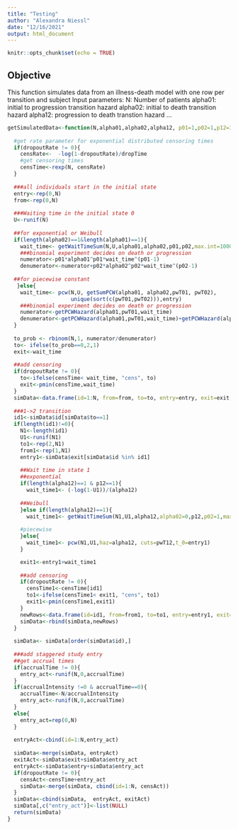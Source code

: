 ```yaml
---
title: "Testing"
author: "Alexandra Niessl"
date: "12/16/2021"
output: html_document
---
```


```r
knitr::opts_chunk$set(echo = TRUE)
```

## Objective
This function simulates data from an illness-death model with one row per transition and subject
Input parameters:
N: Number of patients
alpha01:  initial to progression transition hazard
alpha02:  initial to death transition hazard
alpha12:  progression to death transtion hazard
...



```r

getSimulatedData<-function(N,alpha01,alpha02,alpha12, p01=1,p02=1,p12=1, pwT01=0,pwT02=0,pwT12=0,dropoutRate=0, dropTime=0,accrualIntensity=0,accrualTime=0){
  
  #get rate parameter for exponential distributed censoring times
  if(dropoutRate != 0){
    censRate<-  -log(1-dropoutRate)/dropTime
    #get censoring times
    censTime<-rexp(N, censRate)
  }
  
  ###all individuals start in the initial state
  entry<-rep(0,N)
  from<-rep(0,N)
  
  ###Waiting time in the initial state 0 
  U<-runif(N)
  
  ##for exponential or Weibull
  if(length(alpha02)==1&length(alpha01)==1){
    wait_time<- getWaitTimeSum(N,U,alpha01,alpha02,p01,p02,max.int=10000,entry)  
    ###binomial experiment decides on death or progression
    numerator<-p01*alpha01^p01*wait_time^(p01-1)
    denumerator<-numerator+p02*alpha02^p02*wait_time^(p02-1)
 
  ##for piecewise constant
   }else{
    wait_time<- pcw(N,U, getSumPCW(alpha01, alpha02,pwT01, pwT02), 
                    unique(sort(c(pwT01,pwT02))),entry)
    ###binomial experiment decides on death or progression
    numerator<-getPCWHazard(alpha01,pwT01,wait_time)
    denumerator<-getPCWHazard(alpha01,pwT01,wait_time)+getPCWHazard(alpha02,pwT02,wait_time)
  }
  
  to_prob <- rbinom(N,1, numerator/denumerator)
  to<- ifelse(to_prob==0,2,1)
  exit<-wait_time
  
  ##add censoring
  if(dropoutRate != 0){
    to<-ifelse(censTime< wait_time, "cens", to)  
    exit<-pmin(censTime,wait_time)
  }
  simData<-data.frame(id=1:N, from=from, to=to, entry=entry, exit=exit,stringsAsFactors = FALSE)
  
  ###1->2 transition
  id1<-simData$id[simData$to==1]
  if(length(id1)!=0){
    N1<-length(id1)
    U1<-runif(N1)
    to1<-rep(2,N1)
    from1<-rep(1,N1)
    entry1<-simData$exit[simData$id %in% id1]
    
    ##Wait time in state 1
    ##exponential 
    if(length(alpha12)==1 & p12==1){
      wait_time1<- (-log(1-U1))/(alpha12)
     
    ##Weibull
    }else if(length(alpha12)==1){
      wait_time1<- getWaitTimeSum(N1,U1,alpha12,alpha02=0,p12,p02=1,max.int=1000,entry=entry1)
    
    #piecewise
    }else{
      wait_time1<- pcw(N1,U1,haz=alpha12, cuts=pwT12,t_0=entry1)
    }

    exit1<-entry1+wait_time1
  
    ##add censoring
    if(dropoutRate != 0){ 
      censTime1<-censTime[id1]
      to1<-ifelse(censTime1< exit1, "cens", to1)  
      exit1<-pmin(censTime1,exit1)
    }
    newRows<-data.frame(id=id1, from=from1, to=to1, entry=entry1, exit=exit1,stringsAsFactors = FALSE)
    simData<-rbind(simData,newRows)
  }  
  
  simData<- simData[order(simData$id),]
  
  ###add staggered study entry
  ##get accrual times
  if(accrualTime != 0){
    entry_act<-runif(N,0,accrualTime)
  }
  if(accrualIntensity !=0 & accrualTime==0){
    accrualTime<-N/accrualIntensity 
    entry_act<-runif(N,0,accrualTime)
  } 
  else{
    entry_act=rep(0,N)
  }
  
  entryAct<-cbind(id=1:N,entry_act)
  
  simData<-merge(simData, entryAct)
  exitAct<-simData$exit+simData$entry_act
  entryAct<-simData$entry+simData$entry_act
  if(dropoutRate != 0){
    censAct<-censTime+entry_act
    simData<-merge(simData, cbind(id=1:N, censAct))
  } 
  simData<-cbind(simData,  entryAct, exitAct)
  simData[,c("entry_act")]<-list(NULL)
  return(simData)
} 

```




